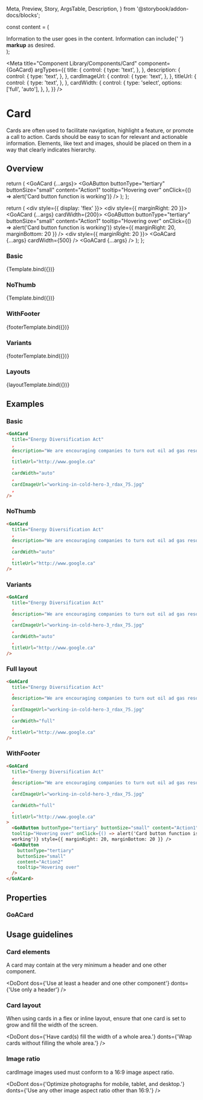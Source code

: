   Meta,
  Preview,
  Story,
  ArgsTable,
  Description,
} from '@storybook/addon-docs/blocks';

const content = (
  <div>
    Information to the user goes in the content. Information can include{' '}
    <b>markup</b> as desired.
  </div>
);

<Meta
  title="Component Library/Components/Card"
  component={GoACard}
  argTypes={{
    title: {
      control: {
        type: 'text',
      },
    },
    description: {
      control: {
        type: 'text',
      },
    },
    cardImageUrl: {
      control: {
        type: 'text',
      },
    },
    titleUrl: {
      control: {
        type: 'text',
      },
    },
    cardWidth: {
      control: {
        type: 'select',
        options: ['full', 'auto'],
      },
    },
  }}
/>

# Card

Cards are often used to facilitate navigation, highlight a feature, or promote a call to action.
Cards should be easy to scan for relevant and actionable information. Elements, like text and images,
should be placed on them in a way that clearly indicates hierarchy.

## Overview


  return (
    <GoACard {...args}>
      <GoAButton
        buttonType="tertiary"
        buttonSize="small"
        content="Action1"
        tooltip="Hovering over"
        onClick={() => alert('Card button function is working')}
      />
      <GoAButton
        buttonType="tertiary"
        buttonSize="small"
        content="Action2"
        tooltip="Hovering over"
      />
    </GoACard>
  );
};

  return (
    <div style={{ display: 'flex' }}>
      <div style={{ marginRight: 20 }}>
        <GoACard {...args} cardWidth={200}>
          <GoAButton
            buttonType="tertiary"
            buttonSize="small"
            content="Action1"
            tooltip="Hovering over"
            onClick={() => alert('Card button function is working')}
            style={{ marginRight: 20, marginBottom: 20 }}
          />
          <GoAButton
            buttonType="tertiary"
            buttonSize="small"
            content="Action2"
            tooltip="Hovering over"
          />
        </GoACard>
      </div>
      <div style={{ marginRight: 20 }}>
        <GoACard {...args} cardWidth={500} />
      </div>
      <GoACard {...args} />
    </div>
  );
};

### Basic

<Canvas>
  <Story
    name="Basic"
    height="400px"
    args={{
      title: 'Energy Diversification Act',
      description:
        'We are encouraging companies to turn out oil ad gas resources into more valuable.',
      cardImageUrl: 'working-in-cold-hero-3_rdax_75.jpg',
      cardWidth: 'auto',
      titleUrl: 'http://www.google.ca',
    }}
  >
    {Template.bind({})}
  </Story>
</Canvas>

### NoThumb

<Canvas>
  <Story
    name="NoThumb"
    height="400px"
    args={{
      title: 'Energy Diversification Act',
      description:
        'We are encouraging companies to turn out oil ad gas resources into more valuable.',
      cardWidth: 'auto',
      titleUrl: 'http://www.google.ca',
    }}
  >
    {Template.bind({})}
  </Story>
</Canvas>

### WithFooter

<Canvas>
  <Story
    name="WithFooter"
    height="400px"
    args={{
      title: 'Energy Diversification Act',
      description:
        'We are encouraging companies to turn out oil ad gas resources into more valuable.',
      cardImageUrl: 'working-in-cold-hero-3_rdax_75.jpg',
      cardWidth: 'auto',
      titleUrl: 'http://www.google.ca',
    }}
  >
    {footerTemplate.bind({})}
  </Story>
</Canvas>

### Variants

<Canvas>
  <Story
    name="Variants"
    height="400px"
    args={{
      title: 'Energy Diversification Act',
      description:
        'We are encouraging companies to turn out oil ad gas resources into more valuable.',
      cardImageUrl: 'working-in-cold-hero-3_rdax_75.jpg',
      cardWidth: 'auto',
      titleUrl: 'http://www.google.ca',
    }}
  >
    {footerTemplate.bind({})}
  </Story>
</Canvas>

### Layouts

<Canvas>
  <Story
    name="Layouts"
    height="400px"
    args={{
      title: 'Energy Diversification Act',
      description:
        'We are encouraging companies to turn out oil ad gas resources into more valuable products.',
      cardImageUrl: 'working-in-cold-hero-3_rdax_75.jpg',
      cardWidth: '200',
      titleUrl: 'http://www.google.ca',
    }}
  >
    {layoutTemplate.bind({})}
  </Story>
</Canvas>

## Examples

### Basic

```html
<GoACard
  title="Energy Diversification Act"
  ,
  description="We are encouraging companies to turn out oil ad gas resources into more valuable products-creating good jobs for Albertans."
  ,
  titleUrl="http://www.google.ca"
  ,
  cardWidth="auto"
  ,
  cardImageUrl="working-in-cold-hero-3_rdax_75.jpg"
  ,
/>
```

### NoThumb

```html
<GoACard
  title="Energy Diversification Act"
  ,
  description="We are encouraging companies to turn out oil ad gas resources into more valuable products-creating good jobs for Albertans."
  ,
  cardWidth="auto"
  ,
  titleUrl="http://www.google.ca"
/>
```

### Variants

```html
<GoACard
  title="Energy Diversification Act"
  ,
  description="We are encouraging companies to turn out oil ad gas resources into more valuable products-creating good jobs for Albertans."
  ,
  cardImageUrl="working-in-cold-hero-3_rdax_75.jpg"
  ,
  cardWidth="auto"
  ,
  titleUrl="http://www.google.ca"
/>
```

### Full layout

```html
<GoACard
  title="Energy Diversification Act"
  ,
  description="We are encouraging companies to turn out oil ad gas resources into more valuable products-creating good jobs for Albertans."
  ,
  cardImageUrl="working-in-cold-hero-3_rdax_75.jpg"
  ,
  cardWidth="full"
  ,
  titleUrl="http://www.google.ca"
/>
```

### WithFooter

```html
<GoACard
  title="Energy Diversification Act"
  ,
  description="We are encouraging companies to turn out oil ad gas resources into more valuable products-creating good jobs for Albertans."
  ,
  cardImageUrl="working-in-cold-hero-3_rdax_75.jpg"
  ,
  cardWidth="full"
  ,
  titleUrl="http://www.google.ca"
>
  <GoAButton buttonType="tertiary" buttonSize="small" content="Action1"
  tooltip="Hovering over" onClick={() => alert('Card button function is
  working')} style={{ marginRight: 20, marginBottom: 20 }} />
  <GoAButton
    buttonType="tertiary"
    buttonSize="small"
    content="Action2"
    tooltip="Hovering over"
  />
</GoACard>
```

## Properties

### GoACard

<Description of={GoACard} />
<ArgsTable of={GoACard} />

## Usage guidelines

### Card elements

A card may contain at the very minimum a header and one other component.

<DoDont
  dos={'Use at least a header and one other component'}
  donts={'Use only a header'}
/>

### Card layout

When using cards in a flex or inline layout, ensure that one card is set to grow and fill the width of the screen.

<DoDont
  dos={'Have card(s) fill the width of a whole area.'}
  donts={'Wrap cards without filling the whole area.'}
/>

### Image ratio

cardImage images used must conform to a 16:9 image aspect ratio.

<DoDont
  dos={'Optimize photographs for mobile, tablet, and desktop.'}
  donts={'Use any other image aspect ratio other than 16:9.'}
/>
